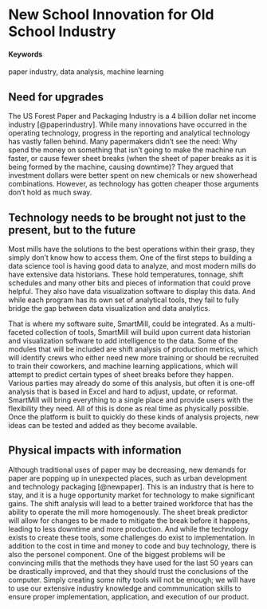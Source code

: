 # New School Innovation for Old School Industry {#Smart-Paper-Mills}

#### Keywords

paper industry, data analysis, machine learning 

## Need for upgrades

 The US Forest Paper and Packaging Industry is a 4 billion dollar net income industry [@paperindustry]. While many innovations have occurred in the operating technology, progress in the reporting and analytical technology has vastly fallen behind. Many papermakers didn't see the need: Why spend the money on something that isn't going to make the machine run faster, or cause fewer sheet breaks (when the sheet of paper breaks as it is being formed by the machine, causing downtime)? They argued that investment dollars were better spent on new chemicals or new showerhead combinations. However, as technology has gotten cheaper those arguments don’t hold as much sway.

## Technology needs to be brought not just to the present, but to the future

Most mills have the solutions to the best operations within their grasp, they simply don’t know how to access them. One of the first steps to building a data science tool is having good data to analyze, and most modern mills do have extensive data historians. These hold temperatures, tonnage, shift schedules and many other bits and pieces of information that could prove helpful. They also have data visualization software to display this data. And while each program has its own set of analytical tools, they fail to fully bridge the gap between data visualization and data analytics. 

That is where my software suite, SmartMill, could be integrated. As a multi-faceted collection of tools, SmartMill will build upon current data historian and visualization software to add intelligence to the data. Some of the modules that will be included are shift analysis of production metrics, which will identify crews who either need new more training or should be recruited to train their coworkers, and machine learning applications, which will attempt to predict certain types of sheet breaks before they happen. Various parties may already do some of this analysis, but often it is one-off analysis that is based in Excel and hard to adjust, update, or reformat. SmartMill will bring everything to a single place and provide users with the flexibility they need. All of this is done as real time as physically possible. Once the platform is built to quickly do these kinds of analysis projects, new ideas can be tested and added as they become available.  

## Physical impacts with information

Although traditional uses of paper may be decreasing, new demands for paper are popping up in unexpected places, such as urban development and technology packaging [@newpaper]. This is an industry that is here to stay, and it is a huge opportunity market for technology to make significant gains. The shift analysis will lead to a better trained workforce that has the ability to operate the mill more homogenously. The sheet break predictor will allow for changes to be made to mitigate the break before it happens, leading to less downtime and more production. And while the technology exists to create these tools, some challenges do exist to implementation. In addition to the cost in time and money to code and buy technology, there is also the personel component. One of the biggest problems will be convincing mills that the methods they have used for the last 50 years can be drastically improved, and that they should trust the conclusions of the computer. Simply creating some nifty tools will not be enough; we will have to use our extensive industry knowledge and commmunication skills to ensure proper implementation, application, and execution of our product. 
 
   

